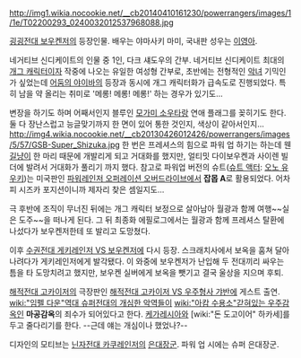 http://img1.wikia.nocookie.net/__cb20140410161230/powerrangers/images/1/1e/T02200293_0240032012537968088.jpg

[[굉굉전대 보우켄저]]의 등장인물. 배우는 야마사키 마미, 국내판 성우는 [[이영아]].

네거티브 신디케이트의 인물 중 1인, 다크 섀도우의 간부. 네거티브 신디케이트 최대의 [[개그 캐릭터]]이자 작중에 나오는 유일한 여성형 간부로, 초반에는 전형적인 [[악녀]] 기믹인가 싶었는데 [[어둠의 야이바]]의 등장과 동시에 개그 캐릭터화가 급속도로 진행되었다. 특히 남을 약 올리는 취미로 '메롱! 메롱! 메롱!' 하는 경우가 있기도...

변장을 하기도 하며 어째서인지 블루인 [[모가미 소우타]]랑 연애 플래그를 꽂히기도 한다. 둘 다 장난스럽고 능글맞기까지 한 면이 있어 통한 것인지, 색상이 같아서인지...
http://img4.wikia.nocookie.net/__cb20130426012426/powerrangers/images/5/57/GSB-Super_Shizuka.jpg
한 번은 프레셔스의 힘으로 파워 업 하기는 하는데 웬 [[길냥이]] 한 마리 때문에 개발리게 되고 거대화를 했지만, 얼티밋 다이보우켄과 사이렌 빌더에 발려서 거대화가 풀리기 까지 했다. 참고로 파워업 버전의 슈트([[슈트 액터]]: [[오노 유우키]])는 미국판인 [[파워레인저 오퍼레이션 오버드라이브]]에서 '''잡몹 A'''로 활용되었다. 어차피 시즈카 포지션이니까 제자리 찾은 셈일지도...

극 후반에 조직이 무너진 뒤에는 개그 캐릭터 보정으로 살아남아 월광과 함께 여행~~실은 도주~~을 떠나게 된다. 그 뒤 최종화 에필로그에서는 월광과 함께 프레셔스 탈환에 나섰다가 보우켄저한테 또 발리고 도망쳤다.

이후 [[수권전대 게키레인저 VS 보우켄저]]에 다시 등장. 스크래치사에서 보옥을 훔쳐 달아나려다가 게키레인저에게 발각됐다. 이 와중에 보우켄저가 난입해 두 전대끼리 싸우는 틈을 타 도망치려고 했지만, 보우켄 실버에게 보옥을 뺏기고 결국 울상을 지으며 후퇴.

[[해적전대 고카이저]]의 극장판인 [[해적전대 고카이저 VS 우주형사 갸반]]에 게스트 출연. [[wiki:"임펠 다운"역대 슈퍼전대의 개심한 악역들이]] [[wiki:"아캄 수용소"갇혀있는 우주감옥]]인 '''마공감옥'''의 죄수가 되어있다고 한다. [[케가레시아]]와 [wiki:"돈 도고이어" 하카세]를 두고 줄다리기를 한다. --근데 얘는 개심이나 했었나?--

디자인의 모티브는 [[닌자전대 카쿠레인저]]의 [[은대장군]]. 파워 업 시에는 슈퍼 은대장군.

